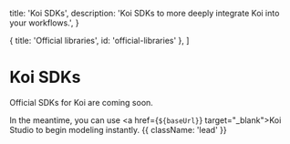 
  title: 'Koi SDKs',
  description:
    'Koi SDKs to more deeply integrate Koi into your workflows.',
}

  { title: 'Official libraries', id: 'official-libraries' },
]

# Koi SDKs

Official SDKs for Koi are <span className="italic text-orange-500">coming soon</span>.

In the meantime, you can use <a href={`${baseUrl}`} target="_blank">Koi Studio</a> to begin modeling instantly. {{ className: 'lead' }}

<Libraries />
